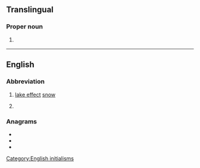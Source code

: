 {{also|Appendix:Variations of "les"}}
==Translingual==

===Proper noun===
{{head|mul|proper noun}}
# {{label|mul|sports}} {{abbreviation of|lang=mul|Lesotho}}

----

==English==

===Abbreviation===
{{rfc-header|Abbreviation}}
{{en-abbr}}

# [[lake effect]] [[snow]]
# {{lb|en|military|US}} {{w|Leave and Earnings Statement}}

===Anagrams===
* {{l|en|els}}
* {{l|en|ESL}}
* {{l|en|SLE}}

[[Category:English initialisms]]